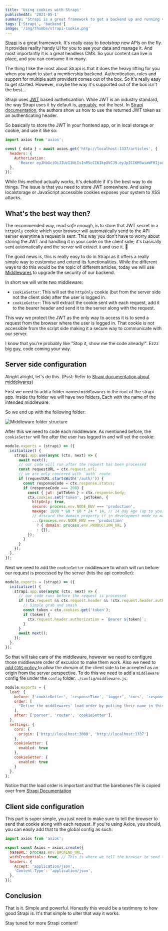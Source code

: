```yaml
---
title: 'Using cookies with Strapi'
publishedAt: '2021-05-1'
summary: "Strapi is a great framework to get a backend up and running very quickly. While it's really handy to use out of the box, the way it handles authentication can be better..."
tags: ['Strapi', 'backend']
image: '/img/thumbs/strapi-cookie.png'
---
```


[Strapi](https://strapi.io/) is a great framework. It's really easy to _bootstrap_ new APIs on the fly. It provides reallty handy UI for you to see your data and manage it. And most importantly it is a great headless CMS. So your content can live in place, and you can consume it in many. 

The thing I like the most about Strapi is that it does the heavy lifting for you when you want to start a membership backend. Authentication, roles and support for multiple auth providers comes out of the box. So it's really easy to get started. However, maybe the way it's supported out of the box isn't the best...

Strapi uses [JWT](https://jwt.io/) based autheticantion. While JWT is an industry standard, the way Strapi uses it by default is, [arguably](https://stackoverflow.com/questions/27067251/where-to-store-jwt-in-browser-how-to-protect-against-csrf), not the best. In [Strapi documentation](https://strapi.io/documentation/developer-docs/latest/guides/auth-request.html#login-as-a-reader), the authors show us how to use the returned JWT token as an authenticating header. 

So basically to store the JWT in your frontend app, or in local storage or cookie, and use it like so: 

```javascript
import axios from 'axios';

const { data } = await axios.get('http://localhost:1337/articles', {
  headers: {
    Authorization:
      'Bearer eyJhbGciOiJIUzI1NiIsInR5cCI6IkpXVCJ9.eyJpZCI6MSwiaWF0IjoxNTc2OTM4MTUwLCJleHAiOjE1Nzk1MzAxNTB9.UgsjjXkAZ-anD257BF7y1hbjuY3ogNceKfTAQtzDEsU',
  },
});
```

While this method actually _works_, It's debatble if it's the best way to do things. The issue is that you need to store JWT somewhere. And using localstorage or JavaScript accessible cookies exposes your system to XSS attacks. 

## What's the best way then?

The recommended way, read _safe enough_, is to store that JWT secret in a `httpOnly` cookie which your browser will automatically send to the API server everytime a request is sent. This way you don't have to worry about storing the JWT and handling it in your code on the client side; it's basically sent automatically and the server will extract it and use it. 🚀

The good news is, this is really easy to do in Strapi as it offers a really simple way to customise and extend its functionalities. While the different ways to do this would be the topic of different articles, today we will use [Middlewares](https://en.wikipedia.org/wiki/Middleware) to upgrade the security of our backend.

In short we will write two middleware:

- `cookieSetter`: This will set the `httpOnly` cookie (but from the server side not the client side) after the user is logged in. 
- `cookieGetter`: This will extract the cookie sent with each request, add it to the bearer header and send it to the server along with the request. 

This way we protect the JWT as the only way to access it is to send a request from the browser where the user is logged in. That cookie is not accessible from the script side making it a secure way to communicate with our server.

I know that you're probably like "Stop it, show me the code already!". Ezzz big guy, code coming your way.

## Server side configuration

Alright alright, let's do this. (Psst: Refer to [Strapi documentation about middelwares](https://strapi.io/documentation/developer-docs/latest/setup-deployment-guides/configurations.html#middlewares))

First we need to add a folder named `middlewares` in the root of the strapi app. Inside ths folder we will have two folders. Each with the name of the intended middleware. 


So we end up with the following folder:

![Middleware folder structure](/img/middleware-folder.png)

After this we need to code each middleware. As mentioned before, the `cookieSetter` will fire after the user has logged in and will set the cookie:

```javascript:./middlewares/cookieSetter/index.js
module.exports = (strapi) => ({
  initialize() {
    strapi.app.use(async (ctx, next) => {
      await next(); 
      // our code will run after the request has been processed
      const requestURL = ctx.request.url;
      // we are only concered with `auth` route
      if (requestURL.startsWith('/auth/')) {
        const responseCode = ctx.response.status;
        if (responseCode === 200) {
          const { jwt: jwtToken } = ctx.response.body;
          ctx.cookies.set('token', jwtToken, {
            httpOnly: true,
            secure: process.env.NODE_ENV === 'production',
            maxAge: 1000 * 60 * 60 * 24 * 14, // 14 Day Age (up to you)
            // discard the domain property if in development mode to make the cookie work
            ...(process.env.NODE_ENV === 'production'
              ? { domain: process.env.PRODUCTION_URL }
              : {}),
          });
        }
      }
    });
  },
});

```

Next we need to add the `cookieGetter` middleware to which will run before our request is processed by the server (hits the api controller):

```javascript:./middlewares/cookieGetter/index.js
module.exports = (strapi) => ({
  initialize() {
    strapi.app.use(async (ctx, next) => {
      // our code runs before the request is processed
      if (ctx.request && ctx.request.header && !ctx.request.header.authorization) {
        // Simple grab and smash
        const token = ctx.cookies.get('token');
        if (token) {
          ctx.request.header.authorization = `Bearer ${token}`;
        }
      }
      await next();
    });
  },
});

```

So that will take care of the middleware, however we need to configure those middleware order of excusion to make them work. Also we need to [add `CORS` policy ](https://strapi.io/documentation/developer-docs/latest/setup-deployment-guides/configurations.html#middlewares)to allow the domain of the client side to be accepted as an origin from the server perspective. To do this we need to add a `middleware` config file under the `config` folder. `./config/middleware.js`:

```javascript:./config/middleware.js
module.exports = {
  load: {
    before: ['cookieGetter', 'responseTime', 'logger', 'cors', 'responses', 'gzip'],
    order: [
      "Define the middlewares' load order by putting their name in this array is the right order",
    ],
    after: ['parser', 'router', 'cookieSetter'],
  },
  settings: {
    cors: {
      origin: ['http://localhost:3000', 'http://localhost:1337']
    },
    cookieGetter: {
      enabled: true
    },
    cookieSetter: {
      enabled: true
    }
  },
};
```

Notice that the load order is important and that the barebones file is copied over from [Strapi Documentation](https://strapi.io/documentation/developer-docs/latest/setup-deployment-guides/configurations.html#middlewares)



<NewsletterSignup/>

## Client side configuration

This part is super simple, you just need to make sure to tell the browser to send that cookie along with each request. If you're using Axios, you should, you can easily add that to the global config as such:

```javascript
import axios from 'axios';

export const Axios = axios.create({
  baseURL: process.env.BACKEND_URL,
  withCredentials: true, // This is where we tell the browser to send the cookie across
  headers: {
    Accept: 'application/json',
    'Content-Type': 'application/json',
  },
});
```



## Conclusion

That is it. Simple and powerful. Honestly this would be a testimony to how good Strapi is. It's that simple to ulter that way it works. 

Stay tuned for more Strapi content! 

